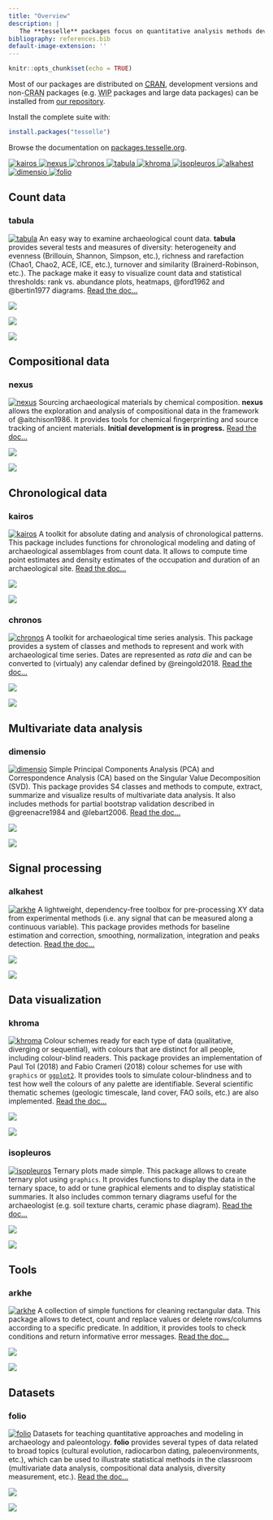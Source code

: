 ```yaml
---
title: "Overview"
description: |
   The **tesselle** packages focus on quantitative analysis methods developed for archaeology. They are designed to work seamlessly together and to complement general-purpose and other specialized statistical packages. These packages can be used to explore and analyze common data types in archaeology: count data, compositional data and chronological data.
bibliography: references.bib
default-image-extension: ''
---
```


```r
knitr::opts_chunk$set(echo = TRUE)
```

Most of our packages are distributed on [<abbr title="Comprehensive R Archive Network">CRAN</abbr>](https://cran.r-project.org/), development versions and non-<abbr title="Comprehensive R Archive Network">CRAN</abbr> packages (e.g. <abbr title="work-in-progress">WIP</abbr> packages and large data packages) can be installed from [our repository](https://tesselle.r-universe.dev/).

Install the complete suite with:

```r
install.packages("tesselle")
```

Browse the documentation on [packages.tesselle.org](https://packages.tesselle.org).

```{=html}
<div class="hex-stickers">
  <a href="#kairos">
    <img class="row1 col1" src="images/kairos.png" alt="kairos">
  </a>
  <a href="#nexus">
    <img class="row1 col3" src="images/nexus.png" alt="nexus">
  </a>
  <a href="#chronos">
    <img class="row1 col5" src="images/chronos.png" alt="chronos">
  </a>
  <a href="#tabula">
    <img class="row2 col2" src="images/tabula.png" alt="tabula">
  </a>
  <a href="#khroma">
    <img class="row2 col4" src="images/khroma.png" alt="khroma">
  </a>
  <a href="#isopleuros">
    <img class="row2 col6" src="images/isopleuros.png" alt="isopleuros">
  </a>
  <a href="#alkahest">
    <img class="row3 col1" src="images/alkahest.png" alt="alkahest">
  </a>
  <a href="#dimensio">
    <img class="row3 col3" src="images/dimensio.png" alt="dimensio">
  </a>
  <a href="#folio">
    <img class="row3 col5" src="images/folio.png" alt="folio">
  </a>
</div>
```

## Count data
### tabula

[<img class="hex-logo" alt="tabula" src="images/tabula.png" />](https://packages.tesselle.org/tabula/ "Read the documentation.") An easy way to examine archaeological count data. **tabula** provides several tests and measures of diversity: heterogeneity and evenness (Brillouin, Shannon, Simpson, etc.), richness and rarefaction (Chao1, Chao2, ACE, ICE, etc.), turnover and similarity (Brainerd-Robinson, etc.). The package make it easy to visualize count data and statistical thresholds: rank vs. abundance plots, heatmaps, @ford1962 and @bertin1977 diagrams. [Read the doc...](https://packages.tesselle.org/tabula/)

:::{.column-margin}
[![](https://www.repostatus.org/badges/latest/active.svg){fig-alt="Project Status: Active – The project has reached a stable, usable state and is being actively developed."}](https://www.repostatus.org/#active)

[![](http://www.r-pkg.org/badges/version/tabula){fig-alt="CRAN Version"}](https://cran.r-project.org/package=tabula)

[![](https://joss.theoj.org/papers/10.21105/joss.01821/status.svg){fig-alt="DOI JOSS"}](https://doi.org/10.21105/joss.01821)
:::

## Compositional data
### nexus

[<img class="hex-logo" alt="nexus" src="images/nexus.png" />](https://packages.tesselle.org/nexus/ "Read the documentation.") Sourcing archaeological materials by chemical composition. **nexus** allows the exploration and analysis of compositional data in the framework of @aitchison1986. It provides tools for chemical fingerprinting and source tracking of ancient materials. **Initial development is in progress.** [Read the doc...](https://packages.tesselle.org/nexus/)

:::{.column-margin}
[![](https://www.repostatus.org/badges/latest/wip.svg){fig-alt="Project Status: WIP – Initial development is in progress, but there has not yet been a stable, usable release suitable for the public."}](https://www.repostatus.org/#wip)

[![](http://www.r-pkg.org/badges/version/nexus){fig-alt="CRAN Version"}](https://cran.r-project.org/package=nexus)
:::

## Chronological data
### kairos

[<img class="hex-logo" alt="kairos" src="images/kairos.png" />](https://packages.tesselle.org/kairos/ "Read the documentation.") A toolkit for absolute dating and analysis of chronological patterns. This package includes functions for chronological modeling and dating of archaeological assemblages from count data. It allows to compute time point estimates and density estimates of the occupation and duration of an archaeological site. [Read the doc...](https://packages.tesselle.org/kairos/)

:::{.column-margin}
[![](https://www.repostatus.org/badges/latest/active.svg){fig-alt="Project Status: Active – The project has reached a stable, usable state and is being actively developed."}](https://www.repostatus.org/#active)

[![](http://www.r-pkg.org/badges/version/kairos){fig-alt="CRAN Version"}](https://cran.r-project.org/package=kairos)
:::

### chronos

[<img class="hex-logo" alt="chronos" src="images/chronos.png" />](https://packages.tesselle.org/chronos/ "Read the documentation.") A toolkit for archaeological time series analysis. This package provides a system of classes and methods to represent and work with archaeological time series. Dates are represented as *rata die* and can be converted to (virtualy) any calendar defined by @reingold2018. [Read the doc...](https://packages.tesselle.org/chronos/)

:::{.column-margin}
[![](https://www.repostatus.org/badges/latest/wip.svg){fig-alt="Project Status: WIP – Initial development is in progress, but there has not yet been a stable, usable release suitable for the public."}](https://www.repostatus.org/#wip)

[![](http://www.r-pkg.org/badges/version/chronos){fig-alt="CRAN Version"}](https://cran.r-project.org/package=chronos)
:::

## Multivariate data analysis
### dimensio

[<img class="hex-logo" alt="dimensio" src="images/dimensio.png" />](https://packages.tesselle.org/dimensio/ "Read the documentation.") Simple Principal Components Analysis (PCA) and Correspondence Analysis (CA) based on the Singular Value Decomposition (SVD). This package provides S4 classes and methods to compute, extract, summarize and visualize results of multivariate data analysis. It also includes methods for partial bootstrap validation described in @greenacre1984 and @lebart2006. [Read the doc...](https://packages.tesselle.org/dimensio/)

:::{.column-margin}
[![](https://www.repostatus.org/badges/latest/active.svg){fig-alt="Project Status: Active – The project has reached a stable, usable state and is being actively developed."}](https://www.repostatus.org/#active)

[![](http://www.r-pkg.org/badges/version/dimensio){fig-alt="CRAN Version"}](https://cran.r-project.org/package=dimensio)
:::

## Signal processing
### alkahest

[<img class="hex-logo" alt="arkhe" src="images/alkahest.png" />](https://packages.tesselle.org/alkahest/ "Read the documentation.") A lightweight, dependency-free toolbox for pre-processing XY data from experimental methods (i.e. any signal that can be measured along a continuous variable). This package provides methods for baseline estimation and correction, smoothing, normalization, integration and peaks detection. [Read the doc...](https://packages.tesselle.org/alkahest/)

:::{.column-margin}
[![](https://www.repostatus.org/badges/latest/active.svg){fig-alt="Project Status: Active – The project has reached a stable, usable state and is being actively developed."}](https://www.repostatus.org/#active)

[![](http://www.r-pkg.org/badges/version/alkahest){fig-alt="CRAN Version"}](https://cran.r-project.org/package=alkahest)
:::

## Data visualization
### khroma

[<img class="hex-logo" alt="khroma" src="images/khroma.png" />](https://packages.tesselle.org/khroma/ "Read the documentation.") Colour schemes ready for each type of data (qualitative, diverging or sequential), with colours that are distinct for all people, including colour-blind readers. This package provides an implementation of Paul Tol (2018) and Fabio Crameri (2018) colour schemes for use with `graphics` or [`ggplot2`](https://github.com/tidyverse/ggplot2). It provides tools to simulate colour-blindness and to test how well the colours of any palette are identifiable. Several scientific thematic schemes (geologic timescale, land cover, FAO soils, etc.) are also implemented. [Read the doc...](https://packages.tesselle.org/khroma/)

:::{.column-margin}
[![](https://www.repostatus.org/badges/latest/active.svg){fig-alt="Project Status: Active – The project has reached a stable, usable state and is being actively developed."}](https://www.repostatus.org/#active)

[![](http://www.r-pkg.org/badges/version/khroma){fig-alt="CRAN Version"}](https://cran.r-project.org/package=khroma)
:::

### isopleuros

[<img class="hex-logo" alt="isopleuros" src="images/isopleuros.png" />](https://packages.tesselle.org/isopleuros/ "Read the documentation.") Ternary plots made simple. This package allows to create ternary plot using `graphics`. It provides functions to display the data in the ternary space, to add or tune graphical elements and to display statistical summaries. It also includes common ternary diagrams useful for the archaeologist (e.g. soil texture charts, ceramic phase diagram). [Read the doc...](https://packages.tesselle.org/isopleuros/)

:::{.column-margin}
[![](https://www.repostatus.org/badges/latest/active.svg){fig-alt="Project Status: Active – The project has reached a stable, usable state and is being actively developed."}](https://www.repostatus.org/#active)

[![](http://www.r-pkg.org/badges/version/isopleuros){fig-alt="CRAN Version"}](https://cran.r-project.org/package=isopleuros)
:::

## Tools
### arkhe

[<img class="hex-logo" alt="arkhe" src="images/arkhe.png" />](https://packages.tesselle.org/arkhe/ "Read the documentation.") A collection of simple functions for cleaning rectangular data. This package allows to detect, count and replace values or delete rows/columns according to a specific predicate. In addition, it provides tools to check conditions and return informative error messages. [Read the doc...](https://packages.tesselle.org/arkhe/)

:::{.column-margin}
[![](https://www.repostatus.org/badges/latest/active.svg){fig-alt="Project Status: Active – The project has reached a stable, usable state and is being actively developed."}](https://www.repostatus.org/#active)

[![](http://www.r-pkg.org/badges/version/arkhe){fig-alt="CRAN Version"}](https://cran.r-project.org/package=arkhe)
:::

## Datasets
### folio

[<img class="hex-logo" alt="folio" src="images/folio.png" />](https://packages.tesselle.org/folio/ "Read the documentation.") Datasets for teaching quantitative approaches and modeling in archaeology and paleontology. **folio** provides several types of data related to broad topics (cultural evolution, radiocarbon dating, paleoenvironments, etc.), which can be used to illustrate statistical methods in the classroom (multivariate data analysis, compositional data analysis, diversity measurement, etc.). [Read the doc...](https://packages.tesselle.org/folio/)

:::{.column-margin}
[![](https://www.repostatus.org/badges/latest/active.svg){fig-alt="Project Status: Active – The project has reached a stable, usable state and is being actively developed."}](https://www.repostatus.org/#active)

[![](http://www.r-pkg.org/badges/version/folio){fig-alt="CRAN Version"}](https://cran.r-project.org/package=folio)
:::
